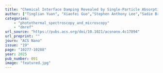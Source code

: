 ```yaml
---
title: "Chemical Interface Damping Revealed by Single-Particle Absorption Spectroscopy"
author: ["Tinglian Yuan", "Xiaofei Guo","Stephen Anthony Lee","Sadie Brasel","Amrita Chakraborty","David J. Masiello","Stephan Link"]
categories: 
    - "photothermal_spectroscopy_and_microscopy"
    - "dmref"
url_source: "https://pubs.acs.org/doi/10.1021/acsnano.4c17894"
url_preprint: ""
journ: "ACS Nano"
issue: "19"
page: "10277-10288"
year: 2025
pub_number: 091
image: "featured.jpg"
---
```

